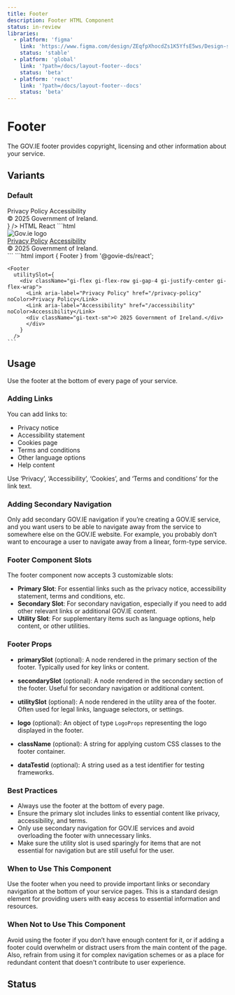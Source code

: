 ```yaml
---
title: Footer
description: Footer HTML Component
status: in-review
libraries:
  - platform: 'figma'
    link: 'https://www.figma.com/design/ZEqfpXhocdZs1K5YfsE5ws/Design-system?node-id=4939-2662'
    status: 'stable'
  - platform: 'global'
    link: '?path=/docs/layout-footer--docs'
    status: 'beta'
  - platform: 'react'
    link: '?path=/docs/layout-footer--docs'
    status: 'beta'
---
```


# Footer

The GOV.IE footer provides copyright, licensing and other information about your service.

## Variants

### Default

<ComponentContainer fullWidth>
  <Footer
    utilitySlot={
      <div className="gi-flex gi-flex-row gi-gap-4 gi-justify-center gi-flex-wrap">
        <Link aria-label="Privacy Policy" href="/privacy-policy" noColor>
          Privacy Policy
        </Link>
        <Link aria-label="Accessibility" href="/accessibility" noColor>
          Accessibility
        </Link>
        <div className="gi-text-sm">© 2025 Government of Ireland.</div>
      </div>
    }
  />
</ComponentContainer>

<Tabs id="tab1">
  <TabList>
    <TabItem value="tab11" checked>HTML</TabItem>
    <TabItem value="tab12">React</TabItem>
  </TabList>
  <TabPanel value="tab11">        
    ```html
    <footer class="gi-footer">
      <div class="gi-footer-container" data-testid="footer">
        <div class="gi-footer-logo md:gi-ml-auto">
          <img class="gi-h-16" src="https://raw.githubusercontent.com/ogcio/govie-ds/refs/heads/main/assets/logos/gov-of-ireland/harp-gold-text-green.svg" alt="Gov.ie logo">
        </div>
      </div>
      <div class="gi-footer-utility">
        <div class="gi-flex gi-flex-row gi-gap-y-2 gi-gap-4 gi-justify-center gi-flex-wrap">
          <a href="#" data-testid="" class="gi-link gi-link-inherit">Privacy Policy</a>
          <a href="#" data-testid="" class="gi-link gi-link-inherit">Accessibility</a>
          <div class="gi-text-sm"> © 2025 Government of Ireland. </div>
        </div>
      </div>
    </footer>
    ```
  </TabPanel>
  <TabPanel value="tab12">
    ```html
    import { Footer } from '@govie-ds/react';

    <Footer
      utilitySlot={
        <div className="gi-flex gi-flex-row gi-gap-4 gi-justify-center gi-flex-wrap">
          <Link aria-label="Privacy Policy" href="/privacy-policy" noColor>Privacy Policy</Link>
          <Link aria-label="Accessibility" href="/accessibility" noColor>Accessibility</Link>
          <div className="gi-text-sm">© 2025 Government of Ireland.</div>
          </div>
        }
      />
    ```

  </TabPanel>
</Tabs>

## Usage

Use the footer at the bottom of every page of your service.

### Adding Links

You can add links to:

- Privacy notice
- Accessibility statement
- Cookies page
- Terms and conditions
- Other language options
- Help content

Use ‘Privacy’, ‘Accessibility’, ‘Cookies’, and ‘Terms and conditions’ for the link text.

### Adding Secondary Navigation

Only add secondary GOV.IE navigation if you’re creating a GOV.IE service, and you want users to be able to navigate away from the service to somewhere else on the GOV.IE website. For example, you probably don’t want to encourage a user to navigate away from a linear, form-type service.

### Footer Component Slots

The footer component now accepts 3 customizable slots:

- **Primary Slot**: For essential links such as the privacy notice, accessibility statement, terms and conditions, etc.
- **Secondary Slot**: For secondary navigation, especially if you need to add other relevant links or additional GOV.IE content.
- **Utility Slot**: For supplementary items such as language options, help content, or other utilities.

### Footer Props

- **primarySlot** (optional): A node rendered in the primary section of the footer. Typically used for key links or content.

- **secondarySlot** (optional): A node rendered in the secondary section of the footer. Useful for secondary navigation or additional content.

- **utilitySlot** (optional): A node rendered in the utility area of the footer. Often used for legal links, language selectors, or settings.

- **logo** (optional): An object of type `LogoProps` representing the logo displayed in the footer.

- **className** (optional): A string for applying custom CSS classes to the footer container.

- **dataTestid** (optional): A string used as a test identifier for testing frameworks.

### Best Practices

- Always use the footer at the bottom of every page.
- Ensure the primary slot includes links to essential content like privacy, accessibility, and terms.
- Only use secondary navigation for GOV.IE services and avoid overloading the footer with unnecessary links.
- Make sure the utility slot is used sparingly for items that are not essential for navigation but are still useful for the user.

### When to Use This Component

Use the footer when you need to provide important links or secondary navigation at the bottom of your service pages. This is a standard design element for providing users with easy access to essential information and resources.

### When Not to Use This Component

Avoid using the footer if you don’t have enough content for it, or if adding a footer could overwhelm or distract users from the main content of the page. Also, refrain from using it for complex navigation schemes or as a place for redundant content that doesn't contribute to user experience.

## Status

<ComponentStatusBlock componentId="footer" />
